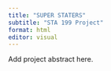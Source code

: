 ```yaml
---
title: "SUPER STATERS"
subtitle: "STA 199 Project"
format: html
editor: visual
---
```


Add project abstract here.
